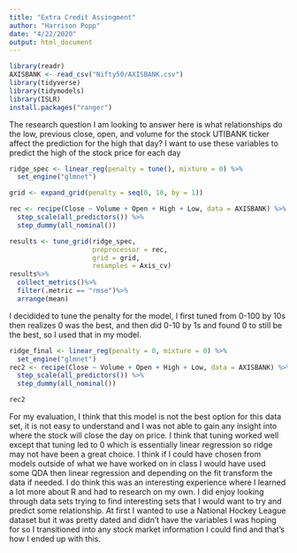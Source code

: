 ```yaml
---
title: "Extra Credit Assingment"
author: "Harrison Popp"
date: "4/22/2020"
output: html_document
---
```


```r
library(readr)
AXISBANK <- read_csv("Nifty50/AXISBANK.csv")
library(tidyverse)
library(tidymodels)
library(ISLR)
install.packages("ranger")
```

The research question I am looking to answer here is what relationships do the low, previous close, open, and volume for the stock UTIBANK ticker affect the prediction for the high that day? I want to use these variables to predict the high of the stock price for each day


```r
ridge_spec <- linear_reg(penalty = tune(), mixture = 0) %>%
  set_engine("glmnet")

grid <- expand_grid(penalty = seq(0, 10, by = 1))

rec <- recipe(Close ~ Volume + Open + High + Low, data = AXISBANK) %>%
  step_scale(all_predictors()) %>%
  step_dummy(all_nominal())

results <- tune_grid(ridge_spec,
                     preprocessor = rec,
                     grid = grid,
                     resamples = Axis_cv)
results%>%
  collect_metrics()%>%
  filter(.metric == "rmse")%>%
  arrange(mean)
```

I decidided to tune the penalty for the model, I first tuned from 0-100 by 10s then realizes 0 was the best, and then did 0-10 by 1s and found 0 to still be the best, so I used that in my model.

```r
ridge_final <- linear_reg(penalty = 0, mixture = 0) %>%
  set_engine("glmnet")
rec2 <- recipe(Close ~ Volume + Open + High + Low, data = AXISBANK) %>%
  step_scale(all_predictors()) %>%
  step_dummy(all_nominal())

rec2
```

For my evaluation, I think that this model is not the best option for this data set, it is not easy to understand and I was not able to gain any insight into where the stock will close the day on price. I think that tuning worked well except that tuning led to 0 which is essentially linear regression so ridge may not have been a great choice. I think if I could have chosen from models outside of what we have worked on in class I would have used some QDA then linear regression and depending on the fit transform the data if needed. I do think this was an interesting experience where I learned a lot more about R and had to research on my own. I did enjoy looking through data sets trying to find interesting sets that I would want to try and predict some relationship. At first I wanted to use a National Hockey League dataset but it was pretty dated and didn't have the variables I was hoping for so I transitioned into any stock market information I could find and that's how I ended up with this.
